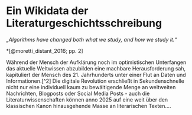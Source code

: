 # Ein Wikidata der Literaturgeschichtsschreibung 

*„Algorithms have changed both what we study, and how we study it.“*

 *[@moretti_distant_2016; pp. 2]

Während der Mensch der Aufklärung noch im optimistischen Unterfangen das aktuelle Weltwissen abzubilden eine machbare Herausforderung sah, kapituliert der Mensch des 21\. Jahrhunderts unter einer Flut an Daten und Informationen.[^2] Die digitale Revolution erschließt in Sekundenschnelle nicht nur eine individuell kaum zu bewältigende Menge an weltweiten Nachrichten, Blogposts oder Social Media Posts \- auch die Literaturwissenschaften können anno 2025 auf eine weit über den klassischen Kanon hinausgehende Masse an literarischen Texten.... 

